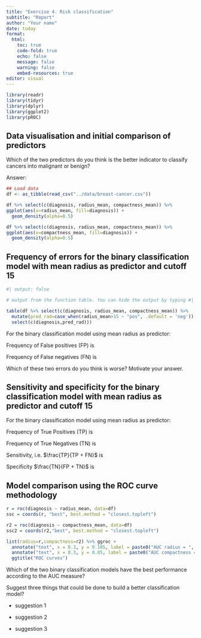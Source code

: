 ```yaml
---
title: "Exercise 4. Risk classification"
subtitle: "Report"
author: "Your name"
date: today
format: 
  html:
    toc: true
    code-fold: true
    echo: false
    message: false
    warning: false
    embed-resources: true
editor: visual
---
```


```r
library(readr)
library(tidyr)
library(dplyr)
library(ggplot2)
library(pROC)
```

## Data visualisation and initial comparison of predictors

Which of the two predictors do you think is the better indicator to classify cancers into malignant or benign?

Answer: <!-- TYPE YOUR ANSWER HERE -->

```r

## Load data
df <- as_tibble(read_csv("../data/breast-cancer.csv"))
```

```r
df %>% select(c(diagnosis, radius_mean, compactness_mean)) %>% 
ggplot(aes(x=radius_mean, fill=diagnosis)) +
  geom_density(alpha=0.5)

df %>% select(c(diagnosis, radius_mean, compactness_mean)) %>% 
ggplot(aes(x=compactness_mean, fill=diagnosis)) +
  geom_density(alpha=0.5)
```

## Frequency of errors for the binary classification model with mean radius as predictor and cutoff 15

```r
#| output: false

# output from the function table. You can hide the output by typing #| output: false

table(df %>% select(c(diagnosis, radius_mean, compactness_mean)) %>%
  mutate(pred_rad=case_when(radius_mean>15 ~ "pos", .default = 'neg')) %>% 
  select(c(diagnosis,pred_rad)))
```

For the binary classification model using mean radius as predictor:

Frequency of False positives (FP) is <!-- TYPE YOUR ANSWER HERE -->

Frequency of False negatives (FN) is <!-- TYPE YOUR ANSWER HERE -->

Which of these two errors do you think is worse? Motivate your answer.

<!-- TYPE YOUR ANSWER HERE -->

## Sensitivity and specificity for the binary classification model with mean radius as predictor and cutoff 15

For the binary classification model using mean radius as predictor:

Frequency of True Positives (TP) is <!-- TYPE YOUR ANSWER HERE -->

Frequency of True Negatives (TN) is <!-- TYPE YOUR ANSWER HERE -->

Sensitivity, i.e. $\frac{TP}{TP + FN}$ is <!-- TYPE YOUR ANSWER HERE -->

Specificity $\frac{TN}{FP + TN}$ is <!-- TYPE YOUR ANSWER HERE -->

## Model comparison using the ROC curve methodology

```r
r = roc(diagnosis ~ radius_mean, data=df)
ssc = coords(r, "best", best.method = "closest.topleft")

r2 = roc(diagnosis ~ compactness_mean, data=df)
ssc2 = coords(r2,"best", best.method = "closest.topleft")
```

```r
list(radius=r,compactness=r2) %>% ggroc +
  annotate("text", x = 0.3, y = 0.105, label = paste0("AUC radius = ", round(auc(r), 2))) +
  annotate("text", x = 0.3, y = 0.05, label = paste0("AUC compactness = ", round(auc(r2), 2))) +
  ggtitle("ROC curves")
```

Which of the two binary classification models have the best performance according to the AUC measure?

<!-- TYPE YOUR ANSWER HERE -->

Suggest three things that could be done to build a better classification model?

-   suggestion 1

-   suggestion 2

-   suggestion 3
